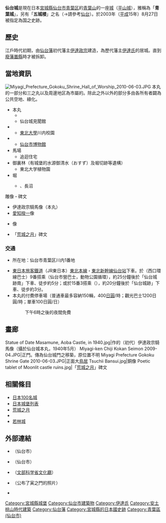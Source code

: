 {{redirect2|五城楼|日本[[仙台市|仙台市]][[青葉區_(仙台市)|青葉區]]出身的前[[大相撲|大相撲]][[力士|力士]]|五城楼勝洋}}
{{日本城郭概要表
|img =image:SendaiJoOtemonSumiYagura2003-11.jpg
|img_capt =大手門隅櫓
|img_width =260px
|name = 仙台城
|pref = 宮城縣
|nihongo=仙台城
|hiragana=せんだいじょう
|romaji=Sendai-jō
|ar_called = 青葉城
|struct = 連郭式平山城
|tower_struct = 無
|builders = 伊達政宗
|build_y = 1601年
|revamp = [[伊達氏|伊達氏]]
|rulers = 伊達氏
|reject_y = 1871年
|remains = 石垣、土壘、堀
|cultural asset = 國家史跡
|rebuilding things = 脇櫓
|location = {{Coord|38|15|8.92|N|140|51|22.16|E|scale:20000}}|
}}
'''仙台城'''是現在日本[[宮城縣|宮城縣]][[仙台市|仙台市]][[青葉區_(仙台市)|青葉区]]的[[青葉山_(仙台市)|青葉山]]的一座[[城_(日本)|城]]（[[平山城|平山城]]），雅稱為「'''青葉城'''」，另有「'''五城楼'''」之名（→請參考[[仙台|仙台]]）。於2003年（[[平成|平成]]15年）8月27日被指定為国之史跡。

==歷史==
江戶時代初期，由[[仙台藩|仙台藩]]初代藩主[[伊達政宗|伊達政宗]]建造，為歷代藩主[[伊達氏|伊達氏]]的居城。直到[[廢藩置縣|廢藩置縣]]時才被拆卸。

== 當地資訊 ==
[[File:Miyagi_Prefecture_Gokoku_Shrine_Hall_of_Worship_2010-06-03.JPG|thumb]]
本丸的一部分和三之丸以及周邊地区為市屬的{{Link-ja|青葉山公園|青葉山公園}}。除此之外以外的部分多由各所有者闢為公共空地、綠化。
* 本丸
** {{Link-ja|宮城縣護國神社|宮城縣護國神社}}
** 仙台城見聞館
* {{Nihongo|二之丸|二の丸}}
** [[东北大学_(日本)|東北大學]]川内校園
* {{Nihongo|三之丸|三の丸}}
** [[仙台市博物館|仙台市博物館]]
* 馬場
** 追迴住宅
* 御裏林（有城堡的水源御清水（おすず）及堀切跡等遺構）
** 東北大学植物園
* 堀
** {{Link-ja|五色沼 (仙台市)|五色沼 (仙台市)|五色沼}}、長沼
; 雕像・碑文
* 伊達政宗騎馬像（本丸）
* [[愛知揆一|愛知揆一]]像
* {{Link-ja|土井晩翠|土井晩翠}}像
* 「[[荒城之月|荒城之月]]」碑文

=== 交通 ===
* 所在地：仙台市青葉区川内1番地　

* [[東日本旅客鐵道|東日本旅客鐵道]]（JR東日本）[[東北本線|東北本線]]・[[東北新幹線|東北新幹線]][[仙台站|仙台站]]下車。於{{Lang|ja|西口バスプール}}（西口環線巴士）9番搭乘{{Lang|ja|仙台市営バス}}（仙台市營巴士，動物公園循環），約25分鐘後於「仙台城跡南」下車、徒步約5分；或於{{Lang|ja|西口バスプール}}15番3搭乘{{Lang|ja|仙台市営バス}}（{{Lang|ja|るーぷる仙台}}），約20分鐘後於「仙台城跡」下車、徒步約3分。
* 本丸的付費停車場（普通車最多容納150輛，400[[日圓|日圓]]/時；觀光巴士1200日圓/時；單車100日圓/日）
*: 下午6時之後的夜間免費

== 畫廊 ==
<gallery>
<!-- SendaiJoOtemonSumiYagura2006-01-18.jpg|2006年1月的大手門跡 -->
Statue of Date Masamune, Aoba Castle, in 1940.jpg|{{Link-ja|小室達|小室達}}作的（初代）伊達政宗騎馬像（攝於仙台城本丸，1940年5月）
Miyagi-ken Chiji Kokan Seimon 2009-04.JPG|{{Link-ja|宮城縣知事公館|宮城県知事公館}}正門。傳為仙台城門之移築，原位置不明
Miyagi Prefecture Gokoku Shrine Gate 2010-06-03.JPG|{{Link-ja|宮城縣護國神社|宮城縣護國神社}}正面大[[鳥居|鳥居]]
<!-- 伊達政宗の騎馬像01.jpg|伊達政宗的騎馬像（[[小室達|小室達]]作） -->
Tsuchii Bansui.jpg|{{Link-ja|土井晩翠|土井晩翠}}銅像
Poetic tablet of Moonlit castle ruins.jpg|「[[荒城之月|荒城之月]]」碑文
</gallery>

== 相關條目 ==
* [[日本100名城|日本100名城]]
* [[日本城堡列表|日本城堡列表]]
* [[荒城之月|荒城之月]]
* {{Link-ja|青葉城戀唄|青葉城恋唄}}
* [[若林城|若林城]]

== 外部連結 ==
{{Commons|Category:Sendai Castle}}
* {{ja}} {{Lang|ja|[http://www.sendaijyo.com 仙台城跡 ～伊達政宗が築いた仙台城～]}}（仙台市）
* {{ja}} {{Lang|ja|[http://www.city.sendai.jp/kyouiku/bunkazai/guidance/ 仙台城見聞館]}}（仙台市）
* {{ja}} {{Lang|ja|[https://kunishitei.bunka.go.jp/heritage/detail/401/3371 国指定文化財等データベース]}}（[[文部科学省|文部科学省]][[文化廳|文化廳]]）
* {{ja}} {{Lang|ja|[http://www.city.sendai.jp/kyouiku/bunkazai/castle/jishin.html 仙台城跡地震災害復旧工事および発掘調査状況]}}（公布了寅之門的照片）
* {{ja}} {{Lang|ja|[http://www.vegalta.net/~ishigaki/ 仙台城の石垣を守る会]}}

{{日本100名城}}

{{coord|38.252478|140.856156|format=dms|display=title|type:landmark_region:JP_scale:10000}} 
{{DEFAULTSORT:Sendai Jou}}
[[Category:宮城縣城堡|Category:宮城縣城堡]]
[[Category:仙台市建築物|Category:仙台市建築物]]
[[Category:伊達氏|Category:伊達氏]]
[[Category:安土桃山時代建築|Category:安土桃山時代建築]]
[[Category:仙台藩|Category:仙台藩]]
[[Category:宮城縣的日本國史跡|Category:宮城縣的日本國史跡]]
[[Category:青葉區_(仙台市)|Category:青葉區 (仙台市)]]